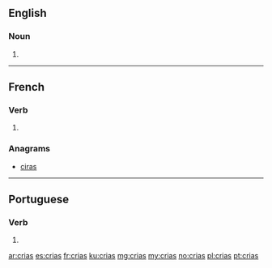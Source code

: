 ==English==

===Noun===
{{head|en|plural}}

# {{plural of|cria|lang=en}}

----

==French==

===Verb===
{{fr-verb-form}}

# {{conjugation of|crier||2|s|phis|lang=fr}}

===Anagrams===
* [[ciras#French|ciras]]

----

==Portuguese==

===Verb===
{{pt-verb-form}}

# {{pt-verb form of|criar|ar|indicative|present|singular|second}}

[[ar:crias]]
[[es:crias]]
[[fr:crias]]
[[ku:crias]]
[[mg:crias]]
[[my:crias]]
[[no:crias]]
[[pl:crias]]
[[pt:crias]]